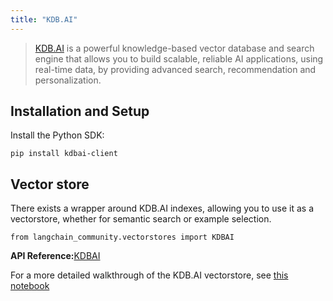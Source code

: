```yaml
---
title: "KDB.AI"
---
```


> [KDB.AI](https://kdb.ai) is a powerful knowledge-based vector database and search engine that allows you to build scalable, reliable AI applications, using real-time data, by providing advanced search, recommendation and personalization.

## Installation and Setup

Install the Python SDK:

```
pip install kdbai-client
```

## Vector store

There exists a wrapper around KDB.AI indexes, allowing you to use it as a vectorstore, whether for semantic search or example selection.

```
from langchain_community.vectorstores import KDBAI
```

**API Reference:**[KDBAI](https://python.langchain.com/api_reference/community/vectorstores/langchain_community.vectorstores.kdbai.KDBAI.html)

For a more detailed walkthrough of the KDB.AI vectorstore, see [this notebook](/oss/integrations/vectorstores/kdbai)
